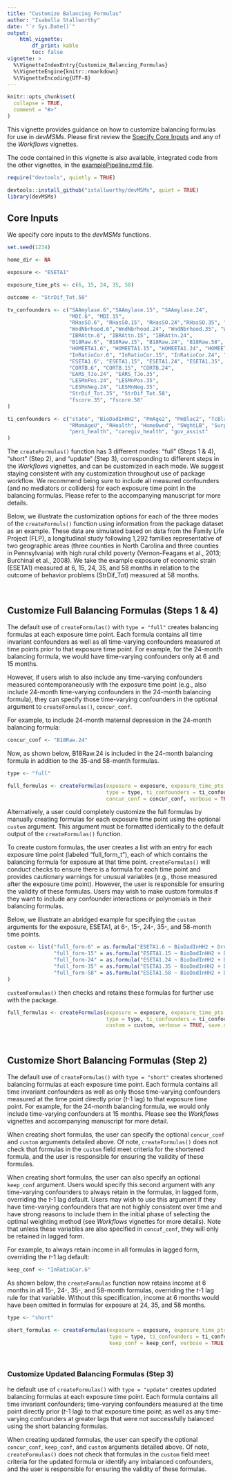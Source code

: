 ```yaml
---
title: "Customize Balancing Formulas"
author: "Isabella Stallworthy"
date: "`r Sys.Date()`"
output:
    html_vignette:
        df_print: kable
        toc: false
vignette: >
  %\VignetteIndexEntry{Customize_Balancing_Formulas}
  %\VignetteEngine{knitr::rmarkdown}
  %\VignetteEncoding{UTF-8}
---
```


```r
knitr::opts_chunk$set(
  collapse = TRUE,
  comment = "#>"
)
```

This vignette provides guidance on how to customize balancing formulas for use in *devMSMs*. Please first review the <a href="https://istallworthy.github.io/devMSMs/articles/Specify_Core_Inputs.html">Specify Core Inputs</a> and any of the *Workflows* vignettes. 
  
The code contained in this vignette is also available, integrated code from the other vignettes, in the <a href="https://github.com/istallworthy/devMSMs/blob/main/examplePipelineRevised.Rmd">examplePipeline.rmd file</a>.
<br>  

```r
require("devtools", quietly = TRUE)

devtools::install_github("istallworthy/devMSMs", quiet = TRUE)
library(devMSMs)
```

## Core Inputs
We specify core inputs to the *devMSMs* functions.  
```r
set.seed(1234)

home_dir <- NA

exposure <- "ESETA1"

exposure_time_pts <- c(6, 15, 24, 35, 58)

outcome <- "StrDif_Tot.58"

tv_confounders <- c("SAAmylase.6","SAAmylase.15", "SAAmylase.24",
                    "MDI.6", "MDI.15",                                            
                    "RHasSO.6", "RHasSO.15", "RHasSO.24","RHasSO.35", "RHasSO.58",                                         
                    "WndNbrhood.6","WndNbrhood.24", "WndNbrhood.35", "WndNbrhood.58",                                       
                    "IBRAttn.6", "IBRAttn.15", "IBRAttn.24",                                   
                    "B18Raw.6", "B18Raw.15", "B18Raw.24", "B18Raw.58",                                           
                    "HOMEETA1.6", "HOMEETA1.15", "HOMEETA1.24", "HOMEETA1.35", "HOMEETA1.58",                               
                    "InRatioCor.6", "InRatioCor.15", "InRatioCor.24", "InRatioCor.35", "InRatioCor.58",                         
                    "ESETA1.6", "ESETA1.15", "ESETA1.24", "ESETA1.35", "ESETA1.58",             
                    "CORTB.6", "CORTB.15", "CORTB.24",                                                                  
                    "EARS_TJo.24", "EARS_TJo.35",                                        
                    "LESMnPos.24", "LESMnPos.35",                                  
                    "LESMnNeg.24", "LESMnNeg.35",       
                    "StrDif_Tot.35", "StrDif_Tot.58",    
                    "fscore.35", "fscore.58"
) 

ti_confounders <- c("state", "BioDadInHH2", "PmAge2", "PmBlac2", "TcBlac2", "PmMrSt2", "PmEd2", "KFASTScr",
                    "RMomAgeU", "RHealth", "HomeOwnd", "SWghtLB", "SurpPreg", "SmokTotl", "DrnkFreq",
                    "peri_health", "caregiv_health", "gov_assist"
)
```

The `createFormulas()` function has 3 different modes: "full" (Steps 1 & 4), "short" (Step 2), and "update" (Step 3), corresponding to different steps in the *Workflows* vignettes, and can be customized in each mode. We suggest staying consistent with any customization throughout use of package workflow. We recommend being sure to include all measured confounders (and no mediators or colliders) for each exposure time point in the balancing formulas. Please refer to the accompanying manuscript for more details.  

Below, we illustrate the customization options for each of the three modes of the `createFormuls()` function using information from the package dataset as an example. These data are simulated based on data from the Family Life Project (FLP), a longitudinal study following 1,292 families representative of two geographic areas (three counties in North Carolina and three counties in Pennsylvania) with high rural child poverty (Vernon-Feagans et al., 2013; Burchinal et al., 2008). We take the example exposure of economic strain (ESETA1) measured at 6, 15, 24, 35, and 58 months in relation to the outcome of behavior problems (StrDif_Tot) measured at 58 months. 

<br>

## Customize Full Balancing Formulas (Steps 1 & 4)
The default use of `createFormulas()` with `type = "full"` creates balancing formulas at each exposure time point. Each formula contains all time invariant confounders as well as all time-varying confounders measured at time points prior to that exposure time point. For example, for the 24-month balancing formula, we would have time-varying confounders only at 6 and 15 months.  
  
However, if users wish to also include any time-varying confounders measured contemporaneously with the exposure time point (e.g., also include 24-month time-varying confounders in the 24-month balancing formula), they can specify those time-varying confounders in the optional argument to `createFormulas()`, `concur_conf`.   
  
For example, to include 24-month maternal depression in the 24-month balancing formula:

```r
concur_conf <- "B18Raw.24"
```
  
Now, as shown below, B18Raw.24 is included in the 24-month balancing formula in addition to the 35-and 58-month formulas.  

```r
type <- "full"

full_formulas <- createFormulas(exposure = exposure, exposure_time_pts = exposure_time_pts, outcome = outcome, 
                                type = type, ti_confounders = ti_confounders, tv_confounders = tv_confounders, 
                                concur_conf = concur_conf, verbose = TRUE, save.out = FALSE) 
```

Alternatively, a user could completely customize the full formulas by manually creating formulas for each exposure time point using the optional `custom` argument. This argument must be formatted identically to the default output of the `createFormulas()` function. 
  
To create custom formulas, the user creates a list with an entry for each exposure time point (labeled "full_form_t"), each of which contains the balancing formula for exposure at that time point. `createFormulas()` will conduct checks to ensure there is a formula for each time point and provides cautionary warnings for unusual variables (e.g., those measured after the exposure time point). However, the user is responsible for ensuring the validity of these formulas. Users may wish to make custom formulas if they want to include any confounder interactions or polynomials in their balancing formulas.  
  
Below, we illustrate an abridged example for specifying the `custom` arguments for the exposure, ESETA1, at 6-, 15-, 24-, 35-, and 58-month time points.   
```r
custom <- list("full_form-6" = as.formula("ESETA1.6 ~ BioDadInHH2 + DrnkFreq + gov_assist"),
               "full_form-15" = as.formula("ESETA1.15 ~ BioDadInHH2 + DrnkFreq + gov_assist"),
               "full_form-24" = as.formula("ESETA1.24 ~ BioDadInHH2 + DrnkFreq + gov_assist"),
               "full_form-35" = as.formula("ESETA1.35 ~ BioDadInHH2 + DrnkFreq + gov_assist"),
               "full_form-58" = as.formula("ESETA1.58 ~ BioDadInHH2 + DrnkFreq + gov_assist")
) 
```
  
`customFormulas()` then checks and retains these formulas for further use with the package.  

```r
full_formulas <- createFormulas(exposure = exposure, exposure_time_pts = exposure_time_pts, outcome = outcome, 
                                type = type, ti_confounders = ti_confounders, tv_confounders = tv_confounders, 
                                custom = custom, verbose = TRUE, save.out = FALSE) 
```

<br>

## Customize Short Balancing Formulas (Step 2)
The default use of `createFormulas()` with `type = "short"` creates shortened balancing formulas at each exposure time point. Each formula contains all time invariant confounders as well as only those time-varying confounders measured at the time point directly prior (*t*-1 lag) to that exposure time point. For example, for the 24-month balancing formula, we would only include time-varying confounders at 15 months. Please see the *Workflows* vignettes and accompanying manuscript for more detail. 
  
When creating short formulas, the user can specify the optional `concur_conf` and `custom` arguments detailed above. Of note, `createFormulas()` does not check that formulas in the `custom` field meet criteria for the shortened formula, and the user is responsible for ensuring the validity of these formulas.  
  
When creating short formulas, the user can also specify an optional `keep_conf` argument. Users would specify this second argument with any time-varying confounders to always retain in the formulas, in lagged form, overriding the *t*-1 lag default. Users may wish to use this argument if they have time-varying confounders that are not highly consistent over time and have strong reasons to include them in the initial phase of selecting the optimal weighting method (see *Workflows* vignettes for more details). Note that unless these variables are also specified in `concuf_conf`, they will only be retained in lagged form. 
  
For example, to always retain income in all formulas in lagged form, overriding the *t*-1 lag default:
```r
keep_conf <- "InRatioCor.6"
```

As shown below, the `createFormulas` function now retains income at 6 months in all 15-, 24-, 35-, and 58-month formulas, overriding the *t*-1 lag rule for that variable. Without this specification, income at 6 months would have been omitted in formulas for exposure at 24, 35, and 58 months.  
```r
type <- "short" 

short_formulas <- createFormulas(exposure = exposure, exposure_time_pts = exposure_time_pts, outcome = outcome,
                                 type = type, ti_confounders = ti_confounders, tv_confounders = tv_confounders, 
                                 keep_conf = keep_conf, verbose = TRUE, save.out = FALSE) 
```
<br>


### Customize Updated Balancing Formulas (Step 3)
he default use of `createFormulas()` with `type = "update"` creates updated balancing formulas at each exposure time point. Each formula contains all time invariant confounders; time-varying confounders measured at the time point directly prior (*t*-1 lag) to that exposure time point; as well as any time-varying confounders at greater lags that were not successfully balanced using the short balancing formulas.  

When creating updated formulas, the user can specify the optional `concur_conf`, `keep_conf`, and `custom` arguments detailed above. Of note, `createFormulas()` does not check that formulas in the `custom` field meet criteria for the updated formula or identify any imbalanced confounders, and the user is responsible for ensuring the validity of these formulas. 
<br>


